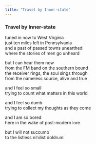 ```yaml
---
title: "Travel by Inner-state"
---
```


### Travel by Inner-state

tuned in now to West Virginia<br>
just ten miles left in Pennsylvania<br>
and a past of passed towns unearthed<br>
where the stories of men go unheard<br>

but I can hear them now<br>
from the FM band on the southern bound<br>
the receiver rings, the soul sings through<br>
from the nameless source, alive and true<br>

and I feel so small<br>
trying to count what matters in this world<br>

and I feel so dumb<br>
trying to collect my thoughts as they come<br>

and I am so bored<br>
here in the wake of post-modern lore<br>

but I will not succumb<br>
to the listless nihilist doldrum<br>

<br>
